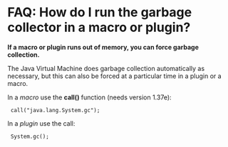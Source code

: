 = FAQ: How do I run the garbage collector in a macro or plugin? =

'''If a macro or plugin runs out of memory, you can force garbage collection.'''

The Java Virtual Machine does garbage collection automatically as necessary, but this can also be forced at a particular time in a plugin or a macro.

In a ''macro'' use the '''call()''' function (needs version 1.37e):

  call("java.lang.System.gc");

In a ''plugin'' use the call:

  System.gc();
